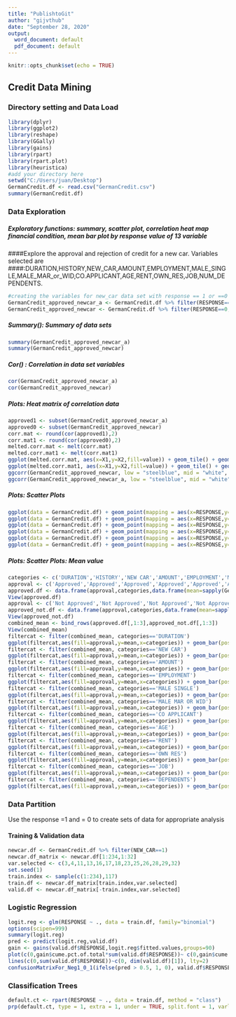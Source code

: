 ---
title: "PublishtoGit"
author: "gijvthub"
date: "September 28, 2020"
output:
  word_document: default
  pdf_document: default
---

```{r setup, include=FALSE}
knitr::opts_chunk$set(echo = TRUE)
```


## Credit Data Mining

### Directory setting and Data Load

```{r}
library(dplyr)
library(ggplot2)
library(reshape)
library(GGally)
library(gains)
library(rpart)
library(rpart.plot)
library(heuristica)
#add your directory here
setwd("C:/Users/juan/Desktop")
GermanCredit.df <- read.csv("GermanCredit.csv")
summary(GermanCredit.df)
```
### Data Exploration

##### Exploratory functions: summary, scatter plot, correlation heat map financial condition, mean bar plot by response value of 13 variable 

####Explore the approval and rejection of credit for a new car. Variables selected are ####:DURATION,HISTORY,NEW_CAR,AMOUNT,EMPLOYMENT,MALE_SINGLE,MALE_MAR_or_WID,CO.APPLICANT,AGE,RENT,OWN_RES,JOB,NUM_DEPENDENTS.


```{r}
#creating the variables for new_car data set with response == 1 or ==0
GermanCredit_approved_newcar_a <- GermanCredit.df %>% filter(RESPONSE==1,NEW_CAR==1) %>% select(DURATION,HISTORY,NEW_CAR,AMOUNT,EMPLOYMENT,MALE_SINGLE,MALE_MAR_or_WID,CO.APPLICANT,AGE,RENT,OWN_RES,JOB,NUM_DEPENDENTS)
GermanCredit_approved_newcar <- GermanCredit.df %>% filter(RESPONSE==0,NEW_CAR==1) %>% select(DURATION,HISTORY,NEW_CAR,AMOUNT,EMPLOYMENT,MALE_SINGLE,MALE_MAR_or_WID,CO.APPLICANT,AGE,RENT,OWN_RES,JOB,NUM_DEPENDENTS)
```

##### Summary(): Summary of data sets

```{r}
summary(GermanCredit_approved_newcar_a)
summary(GermanCredit_approved_newcar)
```
##### Cor() : Correlation in data set variables
```{r}
cor(GermanCredit_approved_newcar_a)
cor(GermanCredit_approved_newcar)
```
##### Plots: Heat matrix of correlation data

```{r}
approved1 <- subset(GermanCredit_approved_newcar_a)
approved0 <- subset(GermanCredit_approved_newcar)
corr.mat <- round(cor(approved1),2)
corr.mat1 <- round(cor(approved0),2)
melted.corr.mat <- melt(corr.mat)
melted.corr.mat1 <- melt(corr.mat1)
ggplot(melted.corr.mat, aes(x=X1,y=X2,fill=value)) + geom_tile() + geom_text(aes(x=X1,y=X2,label = value)) +ggtitle("Response=1") + theme(axis.text.x = element_text(angle = 90))
ggplot(melted.corr.mat1, aes(x=X1,y=X2,fill=value)) + geom_tile() + geom_text(aes(x=X1,y=X2,label = value))+ ggtitle("Response=0")+ theme(axis.text.x = element_text(angle = 90))
ggcorr(GermanCredit_approved_newcar, low = "steelblue", mid = "white", high = "darkred")
ggcorr(GermanCredit_approved_newcar_a, low = "steelblue", mid = "white", high = "darkred")
```
##### Plots: Scatter Plots
```{r}
ggplot(data = GermanCredit.df) + geom_point(mapping = aes(x=RESPONSE,y=DURATION,color=RESPONSE))+ ggtitle("Duration vs RESPONSE")
ggplot(data = GermanCredit.df) + geom_point(mapping = aes(x=RESPONSE,y=HISTORY,color=RESPONSE))+ ggtitle("HISTORY vs RESPONSE")
ggplot(data = GermanCredit.df) + geom_point(mapping = aes(x=RESPONSE,y=AMOUNT,color=RESPONSE))+ ggtitle("AMOUNT vs RESPONSE")
ggplot(data = GermanCredit.df) + geom_point(mapping = aes(x=RESPONSE,y=HISTORY,color=EMPLOYMENT))+ ggtitle("EMPLOYMENT vs RESPONSE")
ggplot(data = GermanCredit.df) + geom_point(mapping = aes(x=RESPONSE,y=AGE,color=RESPONSE))+ ggtitle("AGE vs RESPONSE")
ggplot(data = GermanCredit.df) + geom_point(mapping = aes(x=RESPONSE,y=JOB,color=RESPONSE))+ ggtitle("JOB vs RESPONSE")
```
##### Plots: Scatter Plots: Mean value
```{r}
categories <- c('DURATION','HISTORY','NEW CAR','AMOUNT','EMPLOYMENT','MALE SINGLE','MALE MAR OR WID','CO APPLICANT','AGE','RENT','OWN RES','JOB','DEPENDENTS')
approval <- c('Approved','Approved','Approved','Approved','Approved','Approved','Approved','Approved','Approved','Approved','Approved','Approved','Approved')
approved.df <- data.frame(approval,categories,data.frame(mean=sapply(GermanCredit_approved_newcar_a,mean,na.rm=TRUE)))
View(approved.df)
approval <- c('Not Approved','Not Approved','Not Approved','Not Approved','Not Approved','Not Approved','Not Approved','Not Approved','Not Approved','Not Approved','Not Approved','Not Approved','Not Approved')
approved_not.df <- data.frame(approval,categories,data.frame(mean=sapply(GermanCredit_approved_newcar,mean,na.rm=TRUE)))
View(approved_not.df)
combined_mean <- bind_rows(approved.df[,1:3],approved_not.df[,1:3])
View(combined_mean)
filtercat <- filter(combined_mean, categories=='DURATION')
ggplot(filtercat,aes(fill=approval,y=mean,x=categories)) + geom_bar(position="dodge", stat="identity")
filtercat <- filter(combined_mean, categories=='NEW CAR')
ggplot(filtercat,aes(fill=approval,y=mean,x=categories)) + geom_bar(position="dodge", stat="identity")
filtercat <- filter(combined_mean, categories=='AMOUNT')
ggplot(filtercat,aes(fill=approval,y=mean,x=categories)) + geom_bar(position="dodge", stat="identity")
filtercat <- filter(combined_mean, categories=='EMPLOYMENT')
ggplot(filtercat,aes(fill=approval,y=mean,x=categories)) + geom_bar(position="dodge", stat="identity")
filtercat <- filter(combined_mean, categories=='MALE SINGLE')
ggplot(filtercat,aes(fill=approval,y=mean,x=categories)) + geom_bar(position="dodge", stat="identity")
filtercat <- filter(combined_mean, categories=='MALE MAR OR WID')
ggplot(filtercat,aes(fill=approval,y=mean,x=categories)) + geom_bar(position="dodge", stat="identity")
filtercat <- filter(combined_mean, categories=='CO APPLICANT')
ggplot(filtercat,aes(fill=approval,y=mean,x=categories)) + geom_bar(position="dodge", stat="identity")
filtercat <- filter(combined_mean, categories=='AGE')
ggplot(filtercat,aes(fill=approval,y=mean,x=categories)) + geom_bar(position="dodge", stat="identity")
filtercat <- filter(combined_mean, categories=='RENT')
ggplot(filtercat,aes(fill=approval,y=mean,x=categories)) + geom_bar(position="dodge", stat="identity")
filtercat <- filter(combined_mean, categories=='OWN RES')
ggplot(filtercat,aes(fill=approval,y=mean,x=categories)) + geom_bar(position="dodge", stat="identity")
filtercat <- filter(combined_mean, categories=='JOB')
ggplot(filtercat,aes(fill=approval,y=mean,x=categories)) + geom_bar(position="dodge", stat="identity")
filtercat <- filter(combined_mean, categories=='DEPENDENTS')
ggplot(filtercat,aes(fill=approval,y=mean,x=categories)) + geom_bar(position="dodge", stat="identity")
```

### Data Partition

Use the response =1 and = 0 to create sets of data for appropriate analysis

#### Training & Validation data

```{r}
newcar.df <- GermanCredit.df %>% filter(NEW_CAR==1)
newcar.df_matrix <- newcar.df[1:234,1:32]
var.selected <- c(3,4,11,13,16,17,18,23,25,26,28,29,32)
set.seed(1)
train.index <- sample(c(1:234),117)
train.df <- newcar.df_matrix[train.index,var.selected]
valid.df <- newcar.df_matrix[-train.index,var.selected]
```

### Logistic Regression
```{r}
logit.reg <- glm(RESPONSE ~ ., data = train.df, family="binomial")
options(scipen=999)
summary(logit.reg)
pred <- predict(logit.reg,valid.df)
gain <- gains(valid.df$RESPONSE,logit.reg$fitted.values,groups=90)
plot(c(0,gain$cume.pct.of.total*sum(valid.df$RESPONSE))~ c(0,gain$cume.obs), xlab="# cases", ylab="Cumulative",main="", type="l")
lines(c(0,sum(valid.df$RESPONSE))~c(0, dim(valid.df)[1]), lty=2)
confusionMatrixFor_Neg1_0_1(ifelse(pred > 0.5, 1, 0), valid.df$RESPONSE)
```

### Classification Trees

```{r}
default.ct <- rpart(RESPONSE ~ ., data = train.df, method = "class")
prp(default.ct, type = 1, extra = 1, under = TRUE, split.font = 1, varlen = -10)

```
